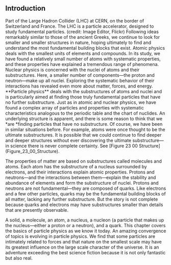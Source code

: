 ## Introduction
<caption>Part of the Large Hadron Collider (LHC) at CERN, on the border of Switzerland and France. The LHC is a particle accelerator, designed to study fundamental particles. (credit: Image Editor, Flickr)</caption>
Following ideas remarkably similar to those of the ancient Greeks, we continue to look for smaller and smaller structures in nature, hoping ultimately to find and understand the most fundamental building blocks that exist. Atomic physics deals with the smallest units of elements and compounds. In its study, we have found a relatively small number of atoms with systematic properties, and these properties have explained a tremendous range of phenomena. Nuclear physics is concerned with the nuclei of atoms and their substructures. Here, a smaller number of components—the proton and neutron—make up all nuclei. Exploring the systematic behavior of their interactions has revealed even more about matter, forces, and energy. **Particle physics** deals with the substructures of atoms and nuclei and is particularly aimed at finding those truly fundamental particles that have no further substructure. Just as in atomic and nuclear physics, we have found a complex array of particles and properties with systematic characteristics analogous to the periodic table and the chart of nuclides. An underlying structure is apparent, and there is some reason to think that we *are *finding particles that have no substructure. Of course, we have been in similar situations before. For example, atoms were once thought to be the ultimate substructures. It is possible that we could continue to find deeper and deeper structures without ever discovering the ultimate substructure—in science there is never complete certainty. See [Figure 23 00 Structure](Figure_23_00_Structure).

The properties of matter are based on substructures called molecules and atoms. Each atom has the substructure of a nucleus surrounded by electrons, and their interactions explain atomic properties. Protons and neutrons—and the interactions between them—explain the stability and abundance of elements and form the substructure of nuclei. Protons and neutrons are not fundamental—they are composed of quarks. Like electrons and a few other particles, quarks may be the fundamental building blocks of all matter, lacking any further substructure. But the story is not complete because quarks and electrons may have substructures smaller than details that are presently observable.

<caption>A solid, a molecule, an atom, a nucleus, a nucleon (a particle that makes up the nucleus—either a proton or a neutron), and a quark.</caption>
This chapter covers the basics of particle physics as we know it today. An amazing convergence of topics is evolving in particle physics. We find that some particles are intimately related to forces and that nature on the smallest scale may have its greatest influence on the large scale character of the universe. It is an adventure exceeding the best science fiction because it is not only fantastic but also real.

